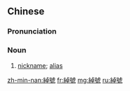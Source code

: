 {{also|綽号|绰号}}
==Chinese==
{{zh-forms|s=绰号}}

===Pronunciation===
{{zh-pron
|m=chuòhào
|c=coek3 hou6
|mn=chhiok-hō
|cat=n
}}

===Noun===
{{zh-noun}}

# [[nickname]]; [[alias]]

[[zh-min-nan:綽號]]
[[fr:綽號]]
[[mg:綽號]]
[[ru:綽號]]